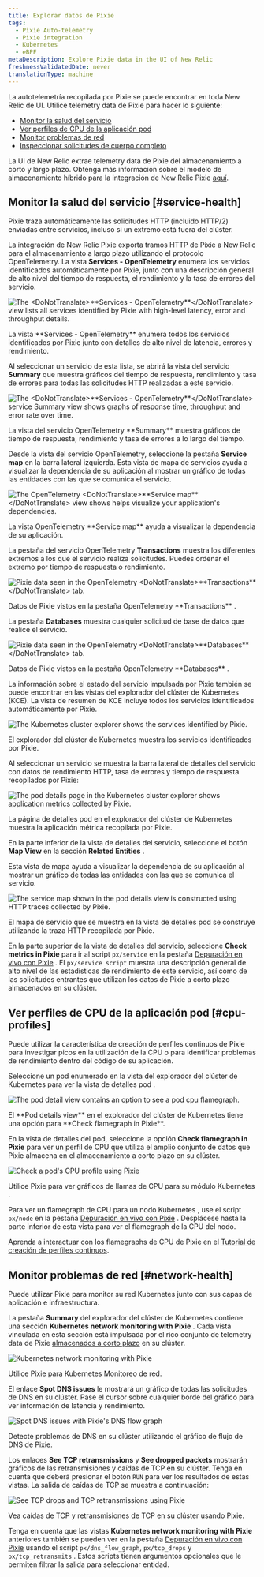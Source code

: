 ```yaml
---
title: Explorar datos de Pixie
tags:
  - Pixie Auto-telemetry
  - Pixie integration
  - Kubernetes
  - eBPF
metaDescription: Explore Pixie data in the UI of New Relic
freshnessValidatedDate: never
translationType: machine
---
```















La autotelemetría recopilada por Pixie se puede encontrar en toda New Relic de UI. Utilice telemetry data de Pixie para hacer lo siguiente:

* [Monitor la salud del servicio](#service-health)
* [Ver perfiles de CPU de la aplicación pod](#cpu-profiles)
* [Monitor problemas de red](#network-health)
* [Inspeccionar solicitudes de cuerpo completo](/docs/kubernetes-pixie/auto-telemetry-pixie/understand-use-data/pixie-entities)

La UI de New Relic extrae telemetry data de Pixie del almacenamiento a corto y largo plazo. Obtenga más información sobre el modelo de almacenamiento híbrido para la integración de New Relic Pixie [aquí](/docs/kubernetes-pixie/auto-telemetry-pixie/understand-use-data/overview).

## Monitor la salud del servicio [#service-health]

Pixie traza automáticamente las solicitudes HTTP (incluido HTTP/2) enviadas entre servicios, incluso si un extremo está fuera del clúster.

La integración de New Relic Pixie exporta tramos HTTP de Pixie a New Relic para el almacenamiento a largo plazo utilizando el protocolo OpenTelemetry. La vista <DoNotTranslate>**Services - OpenTelemetry**</DoNotTranslate> enumera los servicios identificados automáticamente por Pixie, junto con una descripción general de alto nivel del tiempo de respuesta, el rendimiento y la tasa de errores del servicio.

<img
  title="The <DoNotTranslate>**Services - OpenTelemetry**</DoNotTranslate> view lists all services identified by Pixie with high-level latency, error and throughput details."
  alt="The <DoNotTranslate>**Services - OpenTelemetry**</DoNotTranslate> view lists all services identified by Pixie with high-level latency, error and throughput details."
  src={pixieServicesOtel}
/>

<figcaption>
  La vista <DoNotTranslate>**Services - OpenTelemetry**</DoNotTranslate> enumera todos los servicios identificados por Pixie junto con detalles de alto nivel de latencia, errores y rendimiento.
</figcaption>

Al seleccionar un servicio de esta lista, se abrirá la vista del servicio <DoNotTranslate>**Summary**</DoNotTranslate> que muestra gráficos del tiempo de respuesta, rendimiento y tasa de errores para todas las solicitudes HTTP realizadas a este servicio.

<img
  title="The <DoNotTranslate>**Services - OpenTelemetry**</DoNotTranslate> service Summary view shows graphs of response time, throughput and error rate over time."
  alt="The <DoNotTranslate>**Services - OpenTelemetry**</DoNotTranslate> service Summary view shows graphs of response time, throughput and error rate over time."
  src={pixieServicesOtelDetails}
/>

<figcaption>
  La vista del servicio OpenTelemetry <DoNotTranslate>**Summary**</DoNotTranslate> muestra gráficos de tiempo de respuesta, rendimiento y tasa de errores a lo largo del tiempo.
</figcaption>

Desde la vista del servicio OpenTelemetry, seleccione la pestaña <DoNotTranslate>**Service map**</DoNotTranslate> en la barra lateral izquierda. Esta vista de mapa de servicios ayuda a visualizar la dependencia de su aplicación al mostrar un gráfico de todas las entidades con las que se comunica el servicio.

<img
  title="The OpenTelemetry <DoNotTranslate>**Service map**</DoNotTranslate> view shows helps visualize your application's dependencies."
  alt="The OpenTelemetry <DoNotTranslate>**Service map**</DoNotTranslate> view shows helps visualize your application's dependencies."
  src={pixieServiceOtelMap}
/>

<figcaption>
  La vista OpenTelemetry <DoNotTranslate>**Service map**</DoNotTranslate> ayuda a visualizar la dependencia de su aplicación.
</figcaption>

La pestaña del servicio OpenTelemetry <DoNotTranslate>**Transactions**</DoNotTranslate> muestra los diferentes extremos a los que el servicio realiza solicitudes. Puedes ordenar el extremo por tiempo de respuesta o rendimiento.

<img
  title="Pixie data seen in the OpenTelemetry <DoNotTranslate>**Transactions**</DoNotTranslate> tab. "
  alt="Pixie data seen in the OpenTelemetry <DoNotTranslate>**Transactions**</DoNotTranslate> tab. "
  src={pixieServicesOtelTransactions}
/>

<figcaption>
  Datos de Pixie vistos en la pestaña OpenTelemetry <DoNotTranslate>**Transactions**</DoNotTranslate> .
</figcaption>

La pestaña <DoNotTranslate>**Databases**</DoNotTranslate> muestra cualquier solicitud de base de datos que realice el servicio.

<img
  title="Pixie data seen in the OpenTelemetry <DoNotTranslate>**Databases**</DoNotTranslate> tab."
  alt="Pixie data seen in the OpenTelemetry <DoNotTranslate>**Databases**</DoNotTranslate> tab."
  src={pixieServicesOtelDatabases}
/>

<figcaption>
  Datos de Pixie vistos en la pestaña OpenTelemetry <DoNotTranslate>**Databases**</DoNotTranslate> .
</figcaption>

La información sobre el estado del servicio impulsada por Pixie también se puede encontrar en las vistas del explorador del clúster de Kubernetes (KCE). La vista de resumen de KCE incluye todos los servicios identificados automáticamente por Pixie.

<img
  title="The Kubernetes cluster explorer shows the services identified by Pixie."
  alt="The Kubernetes cluster explorer shows the services identified by Pixie."
  src={pixieKce}
/>

<figcaption>
  El explorador del clúster de Kubernetes muestra los servicios identificados por Pixie.
</figcaption>

Al seleccionar un servicio se muestra la barra lateral de detalles del servicio con datos de rendimiento HTTP, tasa de errores y tiempo de respuesta recopilados por Pixie:

<img
  title="The pod details page in the Kubernetes cluster explorer shows application metrics collected by Pixie."
  alt="The pod details page in the Kubernetes cluster explorer shows application metrics collected by Pixie."
  src={pixieKcePodDetails}
/>

<figcaption>
  La página de detalles pod en el explorador del clúster de Kubernetes muestra la aplicación métrica recopilada por Pixie.
</figcaption>

En la parte inferior de la vista de detalles del servicio, seleccione el botón <DoNotTranslate>**Map View**</DoNotTranslate> en la sección <DoNotTranslate>**Related Entities**</DoNotTranslate> .

Esta vista de mapa ayuda a visualizar la dependencia de su aplicación al mostrar un gráfico de todas las entidades con las que se comunica el servicio.

<img
  title="The service map shown in the pod details view is constructed using HTTP traces collected by Pixie."
  alt="The service map shown in the pod details view is constructed using HTTP traces collected by Pixie."
  src={pixieKcePodDetailsMap}
/>

<figcaption>
  El mapa de servicio que se muestra en la vista de detalles pod se construye utilizando la traza HTTP recopilada por Pixie.
</figcaption>

En la parte superior de la vista de detalles del servicio, seleccione <DoNotTranslate>**Check metrics in Pixie**</DoNotTranslate> para ir al script `px/service` en la pestaña [Depuración en vivo con Pixie](/docs/kubernetes-pixie/auto-telemetry-pixie/understand-use-data/live-debugging-with-pixie) . El `px/service script` muestra una descripción general de alto nivel de las estadísticas de rendimiento de este servicio, así como de las solicitudes entrantes que utilizan los datos de Pixie a corto plazo almacenados en su clúster.

## Ver perfiles de CPU de la aplicación pod [#cpu-profiles]

Puede utilizar la característica de creación de perfiles continuos de Pixie para investigar picos en la utilización de la CPU o para identificar problemas de rendimiento dentro del código de su aplicación.

Seleccione un pod enumerado en la vista del explorador del clúster de Kubernetes para ver la vista de detalles pod .

<img
  title="The pod detail view contains an option to see a pod cpu flamegraph."
  alt="The pod detail view contains an option to see a pod cpu flamegraph."
  src={pixieKcePod}
/>

<figcaption>
  El <DoNotTranslate>**Pod details view**</DoNotTranslate> en el explorador del clúster de Kubernetes tiene una opción para <DoNotTranslate>**Check flamegraph in Pixie**</DoNotTranslate>.
</figcaption>

En la vista de detalles del pod, seleccione la opción <DoNotTranslate>**Check flamegraph in Pixie**</DoNotTranslate> para ver un perfil de CPU que utiliza el amplio conjunto de datos que Pixie almacena en el almacenamiento a corto plazo en su clúster.

<img
  title="Check a pod's CPU profile using Pixie"
  alt="Check a pod's CPU profile using Pixie"
  src={pixieCpuProfile}
/>

<figcaption>
  Utilice Pixie para ver gráficos de llamas de CPU para su módulo Kubernetes .
</figcaption>

Para ver un flamegraph de CPU para un nodo Kubernetes , use el script `px/node` en la pestaña [Depuración en vivo con Pixie](/docs/kubernetes-pixie/auto-telemetry-pixie/understand-use-data/live-debugging-with-pixie) . Desplácese hasta la parte inferior de esta vista para ver el flamegraph de la CPU del nodo.

Aprenda a interactuar con los flamegraphs de CPU de Pixie en el [Tutorial de creación de perfiles continuos](https://docs.px.dev/tutorials/pixie-101/profiler/).

## Monitor problemas de red [#network-health]

Puede utilizar Pixie para monitor su red Kubernetes junto con sus capas de aplicación e infraestructura.

La pestaña <DoNotTranslate>**Summary**</DoNotTranslate> del explorador del clúster de Kubernetes contiene una sección <DoNotTranslate>**Kubernetes network monitoring with Pixie**</DoNotTranslate> . Cada vista vinculada en esta sección está impulsada por el rico conjunto de telemetry data de Pixie [almacenados a corto plazo](/docs/kubernetes-pixie/auto-telemetry-pixie/understand-use-data/overview) en su clúster.

<img
  title="Kubernetes network monitoring with Pixie"
  alt="Kubernetes network monitoring with Pixie"
  src={pixieNetworkMonitoring}
/>

<figcaption>
  Utilice Pixie para Kubernetes Monitoreo de red.
</figcaption>

El enlace <DoNotTranslate>**Spot DNS issues**</DoNotTranslate> le mostrará un gráfico de todas las solicitudes de DNS en su clúster. Pase el cursor sobre cualquier borde del gráfico para ver información de latencia y rendimiento.

<img
  title="Spot DNS issues with Pixie's DNS flow graph"
  alt="Spot DNS issues with Pixie's DNS flow graph"
  src={pixieDnsFlowGraph}
/>

<figcaption>
  Detecte problemas de DNS en su clúster utilizando el gráfico de flujo de DNS de Pixie.
</figcaption>

Los enlaces <DoNotTranslate>**See TCP retransmissions**</DoNotTranslate> y <DoNotTranslate>**See dropped packets**</DoNotTranslate> mostrarán gráficos de las retransmisiones y caídas de TCP en su clúster. Tenga en cuenta que deberá presionar el botón `RUN` para ver los resultados de estas vistas. La salida de caídas de TCP se muestra a continuación:

<img
  title="See TCP drops and TCP retransmissions using Pixie"
  alt="See TCP drops and TCP retransmissions using Pixie"
  src={pixieTcpDrops}
/>

<figcaption>
  Vea caídas de TCP y retransmisiones de TCP en su clúster usando Pixie.
</figcaption>

Tenga en cuenta que las vistas <DoNotTranslate>**Kubernetes network monitoring with Pixie**</DoNotTranslate> anteriores también se pueden ver en la pestaña [Depuración en vivo con Pixie](/docs/kubernetes-pixie/auto-telemetry-pixie/understand-use-data/live-debugging-with-pixie) usando el script `px/dns_flow_graph`, `px/tcp_drops` y `px/tcp_retransmits` . Estos scripts tienen argumentos opcionales que le permiten filtrar la salida para seleccionar entidad.